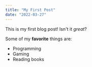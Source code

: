 ```yaml
---
title: "My First Post"
date: "2022-03-27"
---
```


This is my first blog post! Isn't it *great*?

Some of my **favorite** things are:

* Programming
* Gaming
* Reading books
